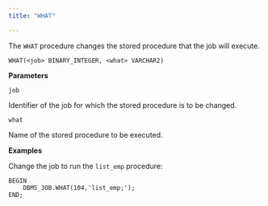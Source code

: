 ```yaml
---
title: "WHAT"

---
```


The `WHAT` procedure changes the stored procedure that the job will execute.

```text
WHAT(<job> BINARY_INTEGER, <what> VARCHAR2)
```

**Parameters**

`job`

 Identifier of the job for which the stored procedure is to be changed.

`what`

 Name of the stored procedure to be executed.

**Examples**

Change the job to run the `list_emp` procedure:

```text
BEGIN
    DBMS_JOB.WHAT(104,'list_emp;');
END;
```
